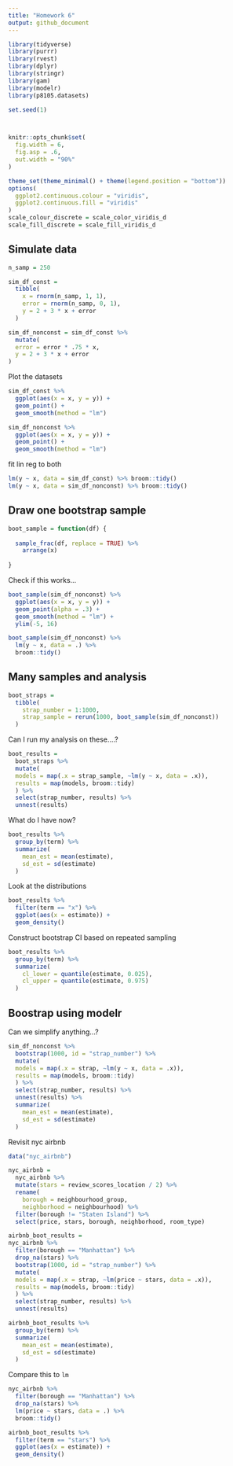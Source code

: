 ```yaml
---
title: "Homework 6"
output: github_document
---
```

```r
library(tidyverse)
library(purrr)
library(rvest)
library(dplyr)
library(stringr)
library(gam)
library(modelr)
library(p8105.datasets)

set.seed(1)



knitr::opts_chunk$set(
  fig.width = 6,
  fig.asp = .6,
  out.width = "90%"
)

theme_set(theme_minimal() + theme(legend.position = "bottom"))
options(
  ggplot2.continuous.colour = "viridis",
  ggplot2.continuous.fill = "viridis"
)
scale_colour_discrete = scale_color_viridis_d
scale_fill_discrete = scale_fill_viridis_d
```



## Simulate data

```r
n_samp = 250

sim_df_const = 
  tibble(
    x = rnorm(n_samp, 1, 1),
    error = rnorm(n_samp, 0, 1),
    y = 2 + 3 * x + error
  )

sim_df_nonconst = sim_df_const %>% 
  mutate(
  error = error * .75 * x,
  y = 2 + 3 * x + error
)
```

Plot the datasets

```r
sim_df_const %>% 
  ggplot(aes(x = x, y = y)) +
  geom_point() +
  geom_smooth(method = "lm")
```

```r
sim_df_nonconst %>% 
  ggplot(aes(x = x, y = y)) +
  geom_point() +
  geom_smooth(method = "lm")
```

fit lin reg to both

```r
lm(y ~ x, data = sim_df_const) %>% broom::tidy()
lm(y ~ x, data = sim_df_nonconst) %>% broom::tidy()
```


## Draw one bootstrap sample


```r
boot_sample = function(df) {
  
  sample_frac(df, replace = TRUE) %>% 
    arrange(x)
  
}
```

Check if this works...

```r
boot_sample(sim_df_nonconst) %>% 
  ggplot(aes(x = x, y = y)) +
  geom_point(alpha = .3) +
  geom_smooth(method = "lm") +
  ylim(-5, 16)
```

```r
boot_sample(sim_df_nonconst) %>% 
  lm(y ~ x, data = .) %>% 
  broom::tidy()
```
## Many samples and analysis

```r
boot_straps =
  tibble(
    strap_number = 1:1000,
    strap_sample = rerun(1000, boot_sample(sim_df_nonconst))
  )
```

Can I run my analysis on these....?

```r
boot_results = 
  boot_straps %>% 
  mutate(
  models = map(.x = strap_sample, ~lm(y ~ x, data = .x)),
  results = map(models, broom::tidy)
  ) %>% 
  select(strap_number, results) %>% 
  unnest(results)
```

What do I have now?

```r
boot_results %>% 
  group_by(term) %>% 
  summarize(
    mean_est = mean(estimate),
    sd_est = sd(estimate)
  )
```

Look at the distributions

```r
boot_results %>% 
  filter(term == "x") %>% 
  ggplot(aes(x = estimate)) +
  geom_density() 
```

Construct bootstrap CI based on repeated sampling

```r
boot_results %>% 
  group_by(term) %>% 
  summarize(
    cl_lower = quantile(estimate, 0.025),
    cl_upper = quantile(estimate, 0.975)
  )
```

## Boostrap using modelr

Can we simplify anything...?

```r
sim_df_nonconst %>% 
  bootstrap(1000, id = "strap_number") %>% 
  mutate(
  models = map(.x = strap, ~lm(y ~ x, data = .x)),
  results = map(models, broom::tidy)
  ) %>% 
  select(strap_number, results) %>% 
  unnest(results) %>% 
  summarize(
    mean_est = mean(estimate),
    sd_est = sd(estimate)
  )
```

Revisit nyc airbnb

```r
data("nyc_airbnb")

nyc_airbnb = 
  nyc_airbnb %>% 
  mutate(stars = review_scores_location / 2) %>% 
  rename(
    borough = neighbourhood_group,
    neighborhood = neighbourhood) %>% 
  filter(borough != "Staten Island") %>% 
  select(price, stars, borough, neighborhood, room_type)

```

```r
airbnb_boot_results = 
nyc_airbnb %>% 
  filter(borough == "Manhattan") %>% 
  drop_na(stars) %>% 
  bootstrap(1000, id = "strap_number") %>% 
  mutate(
  models = map(.x = strap, ~lm(price ~ stars, data = .x)),
  results = map(models, broom::tidy)
  ) %>% 
  select(strap_number, results) %>% 
  unnest(results)

airbnb_boot_results %>% 
  group_by(term) %>% 
  summarize(
    mean_est = mean(estimate),
    sd_est = sd(estimate)
  )
```


Compare this to `lm`

```r
nyc_airbnb %>% 
  filter(borough == "Manhattan") %>% 
  drop_na(stars) %>%
  lm(price ~ stars, data = .) %>% 
  broom::tidy()
```
```r
airbnb_boot_results %>% 
  filter(term == "stars") %>% 
  ggplot(aes(x = estimate)) +
  geom_density()
```




